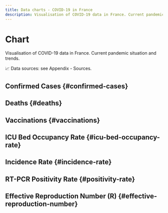 ```yaml
---
title: Data charts - COVID-19 in France
description: Visualisation of COVID-19 data in France. Current pandemic situation and trends.
---
```



<h1 className="pages--h1">Chart</h1>

<p className="subtitle">Visualisation of COVID-19 data in France. Current pandemic situation and trends.</p>

<div className="comment--translc_gray">
  📈 Data sources: see <Link to="/digest/sources">Appendix - Sources</Link>.
</div>

## Confirmed Cases {#confirmed-cases}

<CasesTrend dateFmt="d/m" />

## Deaths {#deaths}

<DeathsTrend dateFmt="d/m" />

## Vaccinations {#vaccinations}

<VacDashboard dateFmt="d/m" />

## ICU Bed Occupancy Rate {#icu-bed-occupancy-rate}

<IcuOccupRTrend dateFmt="d/m" />

## Incidence Rate {#incidence-rate}

<IncidRTrend dateFmt="d/m" />

## RT-PCR Positivity Rate {#positivity-rate}

<PosRTrend dateFmt="d/m" />

## Effective Reproduction Number (R) {#effective-reproduction-number}

<RTrend dateFmt="d/m" />
